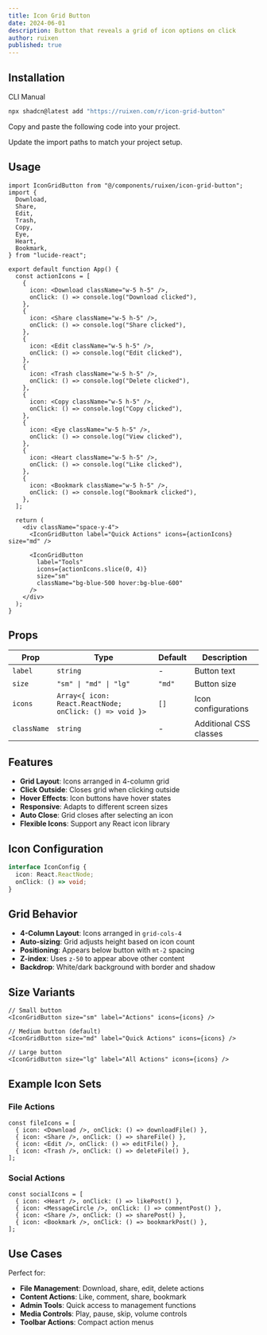 ```yaml
---
title: Icon Grid Button
date: 2024-06-01
description: Button that reveals a grid of icon options on click
author: ruixen
published: true
---
```


<ComponentPreview name="icon-grid-button-demo" category="buttons" />

## Installation

<Tabs defaultValue="cli">

<TabsList>
  <TabsTrigger value="cli">CLI</TabsTrigger>
  <TabsTrigger value="manual">Manual</TabsTrigger>
</TabsList>
<TabsContent value="cli">

```bash
npx shadcn@latest add "https://ruixen.com/r/icon-grid-button"
```

</TabsContent>

<TabsContent value="manual">

<Steps>

<Step>Copy and paste the following code into your project.</Step>

<ComponentSource name="icon-grid-button" />

<Step>Update the import paths to match your project setup.</Step>

</Steps>

</TabsContent>

</Tabs>

## Usage

```tsx
import IconGridButton from "@/components/ruixen/icon-grid-button";
import {
  Download,
  Share,
  Edit,
  Trash,
  Copy,
  Eye,
  Heart,
  Bookmark,
} from "lucide-react";

export default function App() {
  const actionIcons = [
    {
      icon: <Download className="w-5 h-5" />,
      onClick: () => console.log("Download clicked"),
    },
    {
      icon: <Share className="w-5 h-5" />,
      onClick: () => console.log("Share clicked"),
    },
    {
      icon: <Edit className="w-5 h-5" />,
      onClick: () => console.log("Edit clicked"),
    },
    {
      icon: <Trash className="w-5 h-5" />,
      onClick: () => console.log("Delete clicked"),
    },
    {
      icon: <Copy className="w-5 h-5" />,
      onClick: () => console.log("Copy clicked"),
    },
    {
      icon: <Eye className="w-5 h-5" />,
      onClick: () => console.log("View clicked"),
    },
    {
      icon: <Heart className="w-5 h-5" />,
      onClick: () => console.log("Like clicked"),
    },
    {
      icon: <Bookmark className="w-5 h-5" />,
      onClick: () => console.log("Bookmark clicked"),
    },
  ];

  return (
    <div className="space-y-4">
      <IconGridButton label="Quick Actions" icons={actionIcons} size="md" />

      <IconGridButton
        label="Tools"
        icons={actionIcons.slice(0, 4)}
        size="sm"
        className="bg-blue-500 hover:bg-blue-600"
      />
    </div>
  );
}
```

## Props

| Prop        | Type                                                    | Default | Description            |
| ----------- | ------------------------------------------------------- | ------- | ---------------------- |
| `label`     | `string`                                                | -       | Button text            |
| `size`      | `"sm" \| "md" \| "lg"`                                  | `"md"`  | Button size            |
| `icons`     | `Array<{ icon: React.ReactNode; onClick: () => void }>` | `[]`    | Icon configurations    |
| `className` | `string`                                                | -       | Additional CSS classes |

## Features

- **Grid Layout**: Icons arranged in 4-column grid
- **Click Outside**: Closes grid when clicking outside
- **Hover Effects**: Icon buttons have hover states
- **Responsive**: Adapts to different screen sizes
- **Auto Close**: Grid closes after selecting an icon
- **Flexible Icons**: Support any React icon library

## Icon Configuration

```typescript
interface IconConfig {
  icon: React.ReactNode;
  onClick: () => void;
}
```

## Grid Behavior

- **4-Column Layout**: Icons arranged in `grid-cols-4`
- **Auto-sizing**: Grid adjusts height based on icon count
- **Positioning**: Appears below button with `mt-2` spacing
- **Z-index**: Uses `z-50` to appear above other content
- **Backdrop**: White/dark background with border and shadow

## Size Variants

```tsx
// Small button
<IconGridButton size="sm" label="Actions" icons={icons} />

// Medium button (default)
<IconGridButton size="md" label="Quick Actions" icons={icons} />

// Large button
<IconGridButton size="lg" label="All Actions" icons={icons} />
```

## Example Icon Sets

### File Actions

```tsx
const fileIcons = [
  { icon: <Download />, onClick: () => downloadFile() },
  { icon: <Share />, onClick: () => shareFile() },
  { icon: <Edit />, onClick: () => editFile() },
  { icon: <Trash />, onClick: () => deleteFile() },
];
```

### Social Actions

```tsx
const socialIcons = [
  { icon: <Heart />, onClick: () => likePost() },
  { icon: <MessageCircle />, onClick: () => commentPost() },
  { icon: <Share />, onClick: () => sharePost() },
  { icon: <Bookmark />, onClick: () => bookmarkPost() },
];
```

## Use Cases

Perfect for:

- **File Management**: Download, share, edit, delete actions
- **Content Actions**: Like, comment, share, bookmark
- **Admin Tools**: Quick access to management functions
- **Media Controls**: Play, pause, skip, volume controls
- **Toolbar Actions**: Compact action menus

